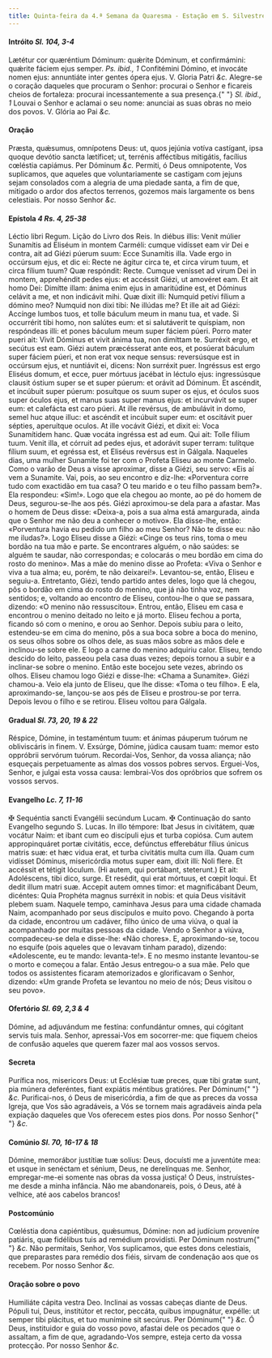```yaml
---
title: Quinta-feira da 4.ª Semana da Quaresma - Estação em S. Silvestre e S. Martinho
---
```


#### Intróito <em>Sl. 104, 3-4</em>

<div class="grid grid-cols-2 gap-5">
  <span class="text-justify">
    Lætétur cor quæréntium Dóminum: quǽrite Dóminum, et confirmámini: quǽrite
    fáciem ejus semper. <em>Ps. ibid., 1</em> Confitémini Dómino, et invocáte
    nomen ejus: annuntiáte inter gentes ópera ejus. V. Gloria Patri <em>&c.</em>
  </span>
  <span class="text-justify">
    Alegre-se o coração daqueles que procuram o Senhor: procurai o Senhor e
    ficareis cheios de fortaleza: procurai incessantemente a sua presença.{" "}
    <em>Sl. ibid., 1</em> Louvai o Senhor e aclamai o seu nome: anunciai as suas
    obras no meio dos povos. V. Glória ao Pai <em>&c.</em>
  </span>
</div>

#### Oração

<div class="grid grid-cols-2 gap-5">
  <span class="text-justify">
    Præsta, quǽsumus, omnípotens Deus: ut, quos jejúnia votíva castígant, ipsa
    quoque devótio sancta lætíficet; ut, terrénis afféctibus mitigátis, facílius
    cœléstia capiámus. Per Dóminum <em>&c.</em>
  </span>
  <span class="text-justify">
    Permiti, ó Deus omnipotente, Vos suplicamos, que aqueles que voluntariamente
    se castigam com jejuns sejam consolados com a alegria de uma piedade santa,
    a fim de que, mitigado o ardor dos afectos terrenos, gozemos mais largamente
    os bens celestiais. Por nosso Senhor <em>&c.</em>
  </span>
</div>

#### Epístola <em>4 Rs. 4, 25-38</em>

<div class="grid grid-cols-2 gap-5">
  <span class="text-justify">Léctio libri Regum.</span>
  <span class="text-justify">Lição do Livro dos Reis.</span>
  <span class="text-justify">
    In diébus illis: Venit múlier Sunamítis ad Eliséum in montem Carméli: cumque
    vidísset eam vir Dei e contra, ait ad Giézi púerum suum: Ecce Sunamítis
    illa. Vade ergo in occúrsum ejus, et dic ei: Recte ne ágitur circa te, et
    circa virum tuum, et circa fílium tuum? Quæ respóndit: Recte. Cumque
    venísset ad virum Dei in montem, apprehéndit pedes ejus: et accéssit Giézi,
    ut amovéret eam. Et ait homo Dei: Dimítte illam: ánima enim ejus in
    amaritúdine est, et Dóminus celávit a me, et non indicávit mihi. Quæ dixit
    illi: Numquid petívi fílium a dómino meo? Numquid non dixi tibi: Ne illúdas
    me? Et ille ait ad Giézi: Accínge lumbos tuos, et tolle báculum meum in manu
    tua, et vade. Si occurrérit tibi homo, non salútes eum: et si salutáverit te
    quíspiam, non respóndeas illi: et pones báculum meum super fáciem púeri.
    Porro mater pueri ait: Vivit Dóminus et vivit ánima tua, non dimíttam te.
    Surréxit ergo, et secútus est eam. Giézi autem præcésserat ante eos, et
    posúerat báculum super fáciem púeri, et non erat vox neque sensus:
    reversúsque est in occúrsum ejus, et nuntiávit ei, dicens: Non surréxit
    puer. Ingréssus est ergo Eliséus domum, et ecce, puer mórtuus jacébat in
    léctulo ejus: ingressúsque clausit óstium super se et super púerum: et
    orávit ad Dóminum. Et ascéndit, et incúbuit super púerum: posuítque os suum
    super os ejus, et óculos suos super óculos ejus, et manus suas super manus
    ejus: et incurvávit se super eum: et calefácta est caro púeri. At ille
    revérsus, de ambulávit in domo, semel huc atque illuc: et ascéndit et
    incúbuit super eum: et oscitávit puer sépties, aperuítque oculos. At ille
    vocávit Giézi, et dixit ei: Voca Sunamítidem hanc. Quæ vocáta ingréssa est
    ad eum. Qui ait: Tolle fílium tuum. Venit illa, et córruit ad pedes ejus, et
    adorávit super terram: tulítque fílium suum, et egréssa est, et Eliséus
    revérsus est in Gálgala.
  </span>
  <span class="text-justify">
    Naqueles dias, uma mulher Sunamite foi ter com o Profeta Eliseu ao monte
    Carmelo. Como o varão de Deus a visse aproximar, disse a Giézi, seu servo:
    «Eis aí vem a Sunamite. Vai, pois, ao seu encontro e diz-lhe: «Porventura
    corre tudo com exactidão em tua casa? O teu marido e o teu filho passam
    bem?». Ela respondeu: «Sim!». Logo que ela chegou ao monte, ao pé do homem
    de Deus, segurou-se-lhe aos pés. Giézi aproximou-se dela para a afastar. Mas
    o homem de Deus disse: «Deixa-a, pois a sua alma está amargurada, ainda que
    o Senhor me não deu a conhecer o motivo». Ela disse-lhe, então: «Porventura
    havia eu pedido um filho ao meu Senhor? Não te disse eu: não me iludas?».
    Logo Eliseu disse a Giézi: «Cinge os teus rins, toma o meu bordão na tua mão
    e parte. Se encontrares alguém, o não saúdes: se alguém te saudar, não
    correspondas; e colocarás o meu bordão em cima do rosto do menino». Mas a
    mãe do menino disse ao Profeta: «Viva o Senhor e viva a tua alma; eu, porém,
    te não deixarei!». Levantou-se, então, Eliseu e seguiu-a. Entretanto, Giézi,
    tendo partido antes deles, logo que lá chegou, pôs o bordão em cima do rosto
    do menino, que já não tinha voz, nem sentidos; e, voltando ao encontro de
    Eliseu, contou-lhe o que se passara, dizendo: «O menino não ressuscitou».
    Entrou, então, Eliseu em casa e encontrou o menino deitado no leito e já
    morto. Eliseu fechou a porta, ficando só com o menino, e orou ao Senhor.
    Depois subiu para o leito, estendeu-se em cima do menino, pôs a sua boca
    sobre a boca do menino, os seus olhos sobre os olhos dele, as suas mãos
    sobre as mãos dele e inclinou-se sobre ele. E logo a carne do menino
    adquiriu calor. Eliseu, tendo descido do leito, passeou pela casa duas
    vezes; depois tornou a subir e a inclinar-se sobre o menino. Então este
    bocejou sete vezes, abrindo os olhos. Eliseu chamou logo Giézi e disse-lhe:
    «Chama a Sunamite». Giézi chamou-a. Veio ela junto de Eliseu, que lhe disse:
    «Toma o teu filho». E ela, aproximando-se, lançou-se aos pés de Eliseu e
    prostrou-se por terra. Depois levou o filho e se retirou. Eliseu voltou para
    Gálgala.
  </span>
</div>

#### Gradual <em>Sl. 73, 20, 19 & 22</em>

<div class="grid grid-cols-2 gap-5">
  <span class="text-justify">
    Réspice, Dómine, in testaméntum tuum: et ánimas páuperum tuórum ne
    obliviscáris in finem. V. Exsúrge, Dómine, júdica causam tuam: memor esto
    oppróbrii servórum tuórum.
  </span>
  <span class="text-justify">
    Recordai-Vos, Senhor, da vossa aliança; não esqueçais perpetuamente as almas
    dos vossos pobres servos. Erguei-Vos, Senhor, e julgai esta vossa causa:
    lembrai-Vos dos opróbrios que sofrem os vossos servos.
  </span>
</div>

#### Evangelho <em>Lc. 7, 11-16</em>

<div class="grid grid-cols-2 gap-5">
  <span class="text-justify">
    <span class="text-red-500">&#10016;</span> Sequéntia sancti Evangélii
    secúndum Lucam.
  </span>
  <span class="text-justify">
    <span class="text-red-500">&#10016;</span> Continuação do santo Evangelho
    segundo S. Lucas.
  </span>
  <span class="text-justify">
    In illo témpore: Ibat Jesus in civitátem, quæ vocátur Naim: et ibant cum eo
    discípuli ejus et turba copiósa. Cum autem appropinquáret portæ civitátis,
    ecce, defúnctus efferebátur fílius únicus matris suæ: et hæc vidua erat, et
    turba civitátis multa cum illa. Quam cum vidísset Dóminus, misericórdia
    motus super eam, dixit illi: Noli flere. Et accéssit et tétigit lóculum. (Hi
    autem, qui portábant, steterunt.) Et ait: Adoléscens, tibi dico, surge. Et
    resédit, qui erat mórtuus, et cœpit loqui. Et dedit illum matri suæ. Accepit
    autem omnes timor: et magnificábant Deum, dicéntes: Quia Prophéta magnus
    surréxit in nobis: et quia Deus visitávit plebem suam.
  </span>
  <span class="text-justify">
    Naquele tempo, caminhava Jesus para uma cidade chamada Naim, acompanhado por
    seus discípulos e muito povo. Chegando à porta da cidade, encontrou um
    cadáver, filho único de uma viúva, o qual ia acompanhado por muitas pessoas
    da cidade. Vendo o Senhor a viúva, compadeceu-se dela e disse-lhe: «Não
    chores». E, aproximando-se, tocou no esquife (pois aqueles que o levavam
    tinham parado), dizendo: «Adolescente, eu te mando: levanta-te!». E no mesmo
    instante levantou-se o morto e começou a falar. Então Jesus entregou-o a sua
    mãe. Pelo que todos os assistentes ficaram atemorizados e glorificavam o
    Senhor, dizendo: «Um grande Profeta se levantou no meio de nós; Deus visitou
    o seu povo».
  </span>
</div>

#### Ofertório <em>Sl. 69, 2,3 & 4</em>

<div class="grid grid-cols-2 gap-5">
  <span class="text-justify">
    Dómine, ad adjuvándum me festína: confundántur omnes, qui cógitant servis
    tuis mala.
  </span>
  <span class="text-justify">
    Senhor, apressai-Vos em socorrer-me: que fiquem cheios de confusão aqueles
    que querem fazer mal aos vossos servos.
  </span>
</div>

#### Secreta

<div class="grid grid-cols-2 gap-5">
  <span class="text-justify">
    Purífica nos, misericors Deus: ut Ecclésiæ tuæ preces, quæ tibi gratæ sunt,
    pia múnera deferéntes, fiant expiátis méntibus gratióres. Per Dóminum{" "}
    <em>&c.</em>
  </span>
  <span class="text-justify">
    Purificai-nos, ó Deus de misericórdia, a fim de que as preces da vossa
    Igreja, que Vos são agradáveis, a Vós se tornem mais agradáveis ainda pela
    expiação daqueles que Vos oferecem estes pios dons. Por nosso Senhor{" "}
    <em>&c.</em>
  </span>
</div>

#### Comúnio <em>Sl. 70, 16-17 & 18</em>

<div class="grid grid-cols-2 gap-5">
  <span class="text-justify">
    Dómine, memorábor justítiæ tuæ solíus: Deus, docuísti me a juventúte mea: et
    usque in senéctam et sénium, Deus, ne derelínquas me.
  </span>
  <span class="text-justify">
    Senhor, empregar-me-ei somente nas obras da vossa justiça! Ó Deus,
    instruístes-me desde a minha infância. Não me abandonareis, pois, ó Deus,
    até à velhice, até aos cabelos brancos!
  </span>
</div>

#### Postcomúnio

<div class="grid grid-cols-2 gap-5">
  <span class="text-justify">
    Cœléstia dona capiéntibus, quǽsumus, Dómine: non ad judícium proveníre
    patiáris, quæ fidélibus tuis ad remédium providísti. Per Dóminum nostrum{" "}
    <em>&c.</em>
  </span>
  <span class="text-justify">
    Não permitais, Senhor, Vos suplicamos, que estes dons celestiais, que
    preparastes para remédio dos fiéis, sirvam de condenação aos que os recebem.
    Por nosso Senhor <em>&c.</em>
  </span>
</div>

#### Oração sobre o povo

<div class="grid grid-cols-2 gap-5">
  <span class="text-justify">Humiliáte cápita vestra Deo.</span>
  <span class="text-justify">Inclinai as vossas cabeças diante de Deus.</span>
  <span class="text-justify">
    Pópuli tui, Deus, institútor et rector, peccáta, quibus impugnátur, expélle:
    ut semper tibi plácitus, et tuo munímine sit secúrus. Per Dóminum{" "}
    <em>&c.</em>
  </span>
  <span class="text-justify">
    Ó Deus, instituidor e guia do vosso povo, afastai dele os pecados que o
    assaltam, a fim de que, agradando-Vos sempre, esteja certo da vossa
    protecção. Por nosso Senhor <em>&c.</em>
  </span>
</div>
